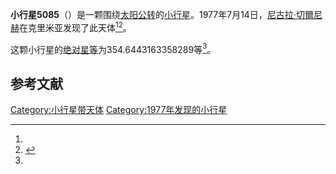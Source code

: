 {{Infobox planet
| bgcolour = #FFFFC0
| name = 5085 Hippocrene
| symbol = 
| image = 
| caption = 
| discovery = yes
| discovery_ref = 
| discoverer = [[尼古拉·切爾尼赫|尼古拉·切爾尼赫]]
| discovery_site = [[克里米亚|克里米亚]] 
| discovered = 1977年7月14日
| designations = yes
| mp_name = 
| named_after = 
| alt_names = 1977 NN/ 1977 PX / 1984 SK5
| mp_category = [[主带小行星|主带小行星]]
| orbit_ref = <ref name="a">[http://ssd.jpl.nasa.gov/sbdb.cgi?sstr=5085 5085 Hippocrene] {{Wayback|url=http://ssd.jpl.nasa.gov/sbdb.cgi?sstr=5085 |date=20140924202829 }}，小行星數據庫瀏覽器（JPL Small-Body Database Browser）－[[美国国家航空航天局|美国国家航空航天局]]喷气推进实验室</ref>
| epoch = 2456400.5 (2013年4月18日更新)
| aphelion = {{convert|2.661747189118568|AU|km|3|abbr=on|lk=out}}
| perihelion = {{convert|1.849341256646182|AU|km|3|abbr=on}}
| semimajor = {{convert|2.255544222882375|AU|km|3|abbr=on}}
| eccentricity = 0.18009089
| period = 1237.301235 [[日|日]]<br />3.39[[儒略年|儒略年]]
| avg_speed = 
| inclination = 4.859439073217005
| asc_node = 317.1561586280075
| mean_anomaly = 
| arg_peri = 354.6443163358289
| satellites = 
| physical_characteristics = yes
| dimensions = 
| mass = 
| density = 
| surface_grav = 
| escape_velocity = 
| sidereal_day = 
| axial_tilt = 
| pole_ecliptic_lat = 
| pole_ecliptic_lon = 
| albedo = 
| temperatures= 
| temp_name1 = 
| mean_temp_1 = 
| max_temp_1 = 
| temp_name2 = 
| max_temp_2 = 
| spectral_type = 
| abs_magnitude = 354.6443163358289
}}

'''小行星5085'''（{{lang-en|5085 Hippocrene}}）是一颗围绕[[太阳|太阳]][[公转|公转]]的[[小行星|小行星]]。1977年7月14日，[[尼古拉·切爾尼赫|尼古拉·切爾尼赫]]在克里米亚发现了此天体<ref name="a" /><ref>{{cite news|title=小行星列表|url=http://cfa-www.harvard.edu/iau/lists/NumberedMPs.txt|accessdate=2013-07-08|newspaper=哈佛大学|archive-date=2008-05-17|archive-url=https://web.archive.org/web/20080517010638/http://cfa-www.harvard.edu/iau/lists/NumberedMPs.txt|dead-url=no}}</ref>。

这颗小行星的[[绝对星等|绝对星等]]为354.6443163358289等<ref name="a" />。

==参考文献==
{{reflist}}
{{Minor Planet Number|[[小行星5084|小行星5084]]|[[小行星5086|小行星5086]]}}

{{小天体}}

[[Category:小行星带天体|Category:小行星带天体]]
[[Category:1977年发现的小行星|Category:1977年发现的小行星]]

{{asteroid-stub}}